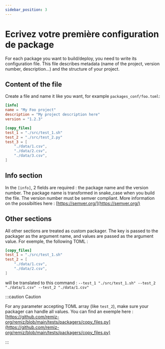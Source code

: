 ```yaml
---
sidebar_position: 3
---
```


# Ecrivez votre première configuration de package

For each package you want to build/deploy, you need to write its configuration file.
This file describes metadata (name of the project, version number, description...)
and the structure of your project.

## Content of the file

Create a file and name it like you want, for example `packages_conf/foo.toml`:

```toml title="packages_conf/foo.toml"
[info]
name = "My Foo project"
description = "My project description here"
version = "1.2.3"

[copy_files]
test_1 = "./src/test_1.sh"
test_2 = "./src/test_2.py"
test_3 = [
    "./data/1.csv",
    "./data/2.csv",
    "./data/3.csv",
]
```

## Info section
In the `[info]`, 2 fields are required : the package name and the version number.
The package name is transformed in snake_case when you build the file.
The version number must be semver compliant.
More information on the possibilties here : [https://semver.org/](https://semver.org/)



## Other sections

All other sections are treated as custom packager.
The key is passed to the packager as the argument name, and values are passed as the argument value.
For exemple, the following TOML :
```toml
[copy_files]
test_1 = "./src/test_1.sh"
test_2 = [
    "./data/1.csv",
    "./data/2.csv",
]
```

will be translated to this command :
`--test_1 "./src/test_1.sh" --test_2 "./data/1.csv" --test_2 "./data/1.csv"`

:::caution Caution

For any parameter accepting TOML array (like `test_2`), make sure your packager can handle all values. You can find an exemple here : [https://github.com/remiz-org/remiz/blob/main/tests/packagers/copy_files.py](https://github.com/remiz-org/remiz/blob/main/tests/packagers/copy_files.py)

:::